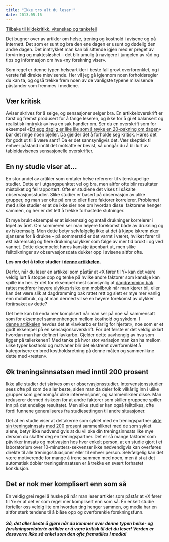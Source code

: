 ```yaml
---
title: "Ikke tro alt du leser!"
date: 2013.05.16
---
```


[Tilbake til kildekritikk, vitenskap og tankefeil](../../kildekritikk.qmd)

Det bugner over av artikler om helse, trening og kosthold i avisene og på internett. Det som er sunt og bra den ene dagen er usunt og dødelig den andre dagen. Det inntrykket man kan bli sittende igjen med er preget av forvirring og maktesløshet – det blir umulig å navigere i jungelen av råd og tips og informasjon om hva «ny forskning viser».

Som regel er denne typen helseartikler i beste fall grovt overforenklet, og i verste fall direkte misvisende. Her vil jeg gå igjennom noen forholdsregler du kan ta, og også trekke frem noen av de vanligste typene misvisende påstander som fremmes i mediene.

## Vær kritisk

Aviser skrives for å selge, og sensasjoner selger bra. En artikkeloverskrift er først og fremst produsert for å fange leseren, og ikke for å gi et balansert og realistisk inntrykk av hva en sak handler om. Ser du en overskrift som for eksempel «[Ett egg daglig er like ille som å røyke en 20-pakning om dagen](http://www.dagbladet.no/2012/08/17/nyheter/helse/forskning/23001062/)» bør det ringe noen bjeller. Da gjelder det å forholde seg kritisk. Høres det for godt ut til å være sant? Da er det sannsynligvis det. Vær skeptisk til enhver påstand inntil det motsatte er bevist, så unngår du å bli lurt av tabloidavisenes sensasjonelle overskrifter.

## **En ny studie viser at…**

En stor andel av artikler som omtaler helse refererer til vitenskapelige studier. Dette er i utgangspunktet vel og bra, men altfor ofte blir resultater mistolket og feilrapportert. Ofte er studiene det vises til såkalte observasjonsstudier. Slike studier er basert på observasjon av ulike grupper, og man ser ofte på om to eller flere faktorer korrelerer. Problemet med slike studier er at de ikke sier noe om hvordan disse  faktorene henger sammen, og her er det lett å trekke forhastede slutninger.

Et mye brukt eksempel er at iskremsalg og antall drukninger korrelerer i løpet av året. Om sommeren ser man høyere forekomst både av drukning og av iskremsalg. Men dette betyr selvfølgelig ikke at det å kjøpe iskrem øker sjansene for å drukne – på sommerstid er det varmt i været, hvilket fører til økt iskremsalg og flere drukningsulykker som følge av mer tid brukt i og ved vannet. Dette eksempelet høres kanskje åpenbart ut, men slike feiltolkninger av observasjonsdata dukker opp i avisene altfor ofte.

**Les om det å tolke studier i [denne artikkelen](signifikans.qmd "Signifikans og alt det der").**

Derfor, når du leser en artikkel som påstår at «X fører til Y» kan det være veldig lurt å stoppe opp og tenke på hvilke andre faktorer som kanskje kan spille inn her. Er det for eksempel mest sannsynlig at [dagdrømming bak rattet medfører høyere ulykkesrisiko enn mobilbruk](http://www.vg.no/bil-og-motor/artikkel.php?artid=10109958) når man kjører bil, eller kan det være slik at dagdrømming bak rattet rett og slett er mye mer vanlig enn mobilbruk, og at man dermed vil se en høyere forekomst av ulykker forårsaket av dette?

Det hele kan bli enda mer komplisert når man ser på noe så sammensatt som for eksempel sammenhengen mellom kosthold og sykdom. I [denne artikkelen](http://www.vg.no/helse/artikkel.php?artid=10051245) hevdes det at «lavkarbo er farlig for hjertet», noe som er et godt eksempel på en sensasjonsoverskrift. For det første er det veldig uklart hvordan man har definert lavkarbo. Gjelder dette uavhengig av hva som ligger på tallerkenen? Med tanke på hvor stor variasjon man kan ha mellom ulike typer kosthold og matvaner blir det ekstremt overforenklet å kategorisere en bred kostholdsretning på denne måten og sammenlikne dette med «resten».

## Øk treningsinnsatsen med inntil 200 prosent

Ikke alle studier det skrives om er observasjonsstudier. Intervensjonsstudier sees ofte på som de aller beste, siden man da deler folk vilkårlig inn i ulike grupper som gjennomgår ulike intervensjoner, og sammenlikner disse. Man reduserer dermed risikoen for at andre faktorer som skiller gruppene spiller inn på det endelige resultatet. Men slike studier kan også feiltolkes, ofte fordi funnene generaliseres fra studiesettingen til andre situasjoner.

Det at en studie viser at deltakerne som syklet med en treningspartner [økte sin treningsinnsats med 200 prosent](http://www.side2.no/helse/article3624111.ece) sammenliknet med de som syklet alene, betyr ikke nødvendigvis at du vil øke din treningsinnsats like mye dersom du skaffer deg en treningspartner. Det er så mange faktorer som påvirker innsats og motivasjon hos hver enkelt person, at en studie gjort i et laboratorium over 10-minutters-sekvenser ikke nødvendigvis kan overføres direkte til alle treningssituasjoner eller til enhver person. Selvfølgelig kan det være motiverende for mange å trene sammen med noen, men å si at det automatisk dobler treningsinnsatsen er å trekke en svært forhastet konklusjon.

## Det er nok mer komplisert enn som så

En veldig grei regel å huske på når man leser artikler som påstår at «X fører til Y» er at det er som regel mer komplisert enn som så. Én enkelt studie forteller oss veldig lite om hvordan ting henger sammen, og media har en altfor sterk tendens til å blåse opp og overforenkle forskningsfunn.

##### Så, det aller beste å gjøre når du kommer over denne typen helse- og forskningsrelaterte artikler er å være kritisk til det du leser! Verden er dessverre ikke så enkel som den ofte fremstilles i media!
